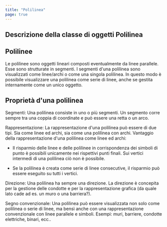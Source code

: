 ```yaml
---
title: "Polilinea"
page: true
---
```

## Descrizione della classe di oggetti  <Bold> Polilinea </Bold> 

## Polilinee
Le polilinee sono oggetti lineari composti eventualmente da linee parallele. Esse sono strutturate in segmenti.  I segmenti d&#39;una polilinea sono visualizzati come linee/archi o come una singola polilinea.
In questo modo &#232; possibile visualizzare una polilinea come serie di linee, anche se gestita internamente come un unico oggetto.

## Propriet&#224; d&#39;una polilinea
 <Bold> Segmenti: </Bold>  Una polilinea consiste in uno o pi&#249; segmenti. Un segmento corre sempre tra una coppia di coordinate e pu&#242; essere una retta o un arco. 

 <Bold> Rappresentazione: </Bold>  La rappresentazione d&#39;una polilinea pu&#242; essere di due tipi. Sia come linee ed archi, sia come una polilinea con archi. 
Vantaggio della rappresentazione d&#39;una polilinea come linee ed archi:

- Il risparmio delle linee e delle polilinee in corrispondenza dei simboli di punto &#232; possibili unicamente nei rispettivi punti finali. Sui vertici intermedi di una polilinea ci&#242; non &#232; possibile.

- Se la polilinea &#232; creata come serie di linee consecutive, il risparmio pu&#242; essere eseguito su tutti i vertici.




 <Bold> Direzione: </Bold>  Una polilinea ha sempre una direzione. La direzione &#232; concepita per la gestione delle condotte e per la rappresentazione grafica (da quale lato cade ad es. un muro o una barriera?).

 <Bold> Segno convenzionale: </Bold>  Una polilinea pu&#242; essere visualizzata non solo come polilinea o serie di linee, ma bens&#236; anche con una rappresentazione convenzionale con linee parallele e simboli. Esempi: muri, barriere, condotte elettriche, binari, ecc..

